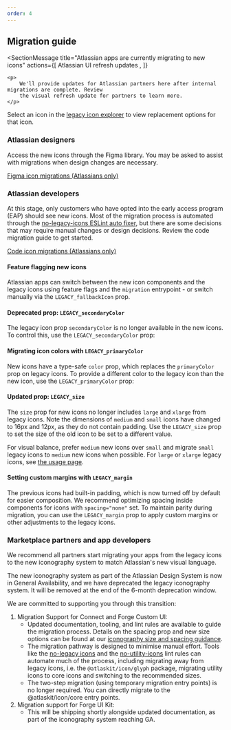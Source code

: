 ```yaml
---
order: 4
---
```




## Migration guide

<SectionMessage
	title="Atlassian apps are currently migrating to new icons"
	actions={[
		<SectionMessageAction href="/whats-new/atlassian-ui-refresh-updates">
			Atlassian UI refresh updates
		</SectionMessageAction>,
	]}
>
	<p>
		We'll provide updates for Atlassian partners here after internal migrations are complete. Review
		the visual refresh update for partners to learn more.
	</p>
</SectionMessage>

Select an icon in the [legacy icon explorer](/components/icon/icon-legacy/icon-explorer) to view
replacement options for that icon.

### Atlassian designers

Access the new icons through the Figma library. You may be asked to assist with migrations when
design changes are necessary.

[Figma icon migrations (Atlassians only)](https://go.atlassian.com/ads-icons-design-migration)

### Atlassian developers

At this stage, only customers who have opted into the early access program (EAP) should see new
icons. Most of the migration process is automated through the
[no-legacy-icons ESLint auto fixer](/components/eslint-plugin-design-system/no-legacy-icons/usage),
but there are some decisions that may require manual changes or design decisions. Review the code
migration guide to get started.

[Code icon migrations (Atlassians only)](https://go.atlassian.com/ads-icon-code-migration)

#### Feature flagging new icons

Atlassian apps can switch between the new icon components and the legacy icons using feature flags
and the `migration` entrypoint - or switch manually via the `LEGACY_fallbackIcon` prop.

<Example Component={IconMigration} packageName="@atlaskit/icon" />

#### Deprecated prop: `LEGACY_secondaryColor`

The legacy icon prop `secondaryColor` is no longer available in the new icons. To control this, use
the `LEGACY_secondaryColor` prop:

<Example Component={IconMigrationDeprecated} packageName="@atlaskit/icon" />

#### Migrating icon colors with `LEGACY_primaryColor`

New icons have a type-safe `color` prop, which replaces the `primaryColor` prop on legacy icons. To
provide a different color to the legacy icon than the new icon, use the `LEGACY_primaryColor` prop:

<Example Component={IconMigrationColor} packageName="@atlaskit/icon" />

#### Updated prop: `LEGACY_size`

The `size` prop for new icons no longer includes `large` and `xlarge` from legacy icons. Note the
dimensions of `medium` and `small` icons have changed to 16px and 12px, as they do not contain
padding. Use the `LEGACY_size` prop to set the size of the old icon to be set to a different value.

For visual balance, prefer `medium` new icons over `small` and migrate `small` legacy icons to
`medium` new icons when possible. For `large` or `xlarge` legacy icons, see
[the usage page](/components/icon/usage#larger-than-16px-icons--consider-icon-tile).

<Example Component={IconMigrationSize} packageName="@atlaskit/icon" />

#### Setting custom margins with `LEGACY_margin`

The previous icons had built-in padding, which is now turned off by default for easier composition.
We recommend optimizing spacing inside components for icons with `spacing="none"` set. To maintain
parity during migration, you can use the `LEGACY_margin` prop to apply custom margins or other
adjustments to the legacy icons.

<Example Component={IconMigrationMargin} packageName="@atlaskit/icon" />

### Marketplace partners and app developers

We recommend all partners start migrating your apps from the legacy icons to the new iconography
system to match Atlassian's new visual language.

The new iconography system as part of the Atlassian Design System is now in General Availability,
and we have deprecated the legacy iconography system. It will be removed at the end of the 6-month
deprecation window.

We are committed to supporting you through this transition:

1. Migration Support for Connect and Forge Custom UI:
   - Updated documentation, tooling, and lint rules are available to guide the migration process.
     Details on the spacing prop and new size options can be found at our
     [iconography size and spacing guidance](/foundations/iconography#size-and-spacing).
   - The migration pathway is designed to minimise manual effort. Tools like the
     [no-legacy icons](/components/eslint-plugin-design-system/no-legacy-icons/usage) and the
     [no-utility-icons](/components/eslint-plugin-design-system/no-utility-icons/usage) lint rules
     can automate much of the process, including migrating away from legacy icons, i.e. the
     `@atlaskit/icon/glyph` package, migrating utility icons to core icons and switching to the
     recommended sizes.
   - The two-step migration (using temporary migration entry points) is no longer required. You can
     directly migrate to the @atlaskit/icon/core entry points.
2. Migration support for Forge UI Kit:
   - This will be shipping shortly alongside updated documentation, as part of the iconography
     system reaching GA.
